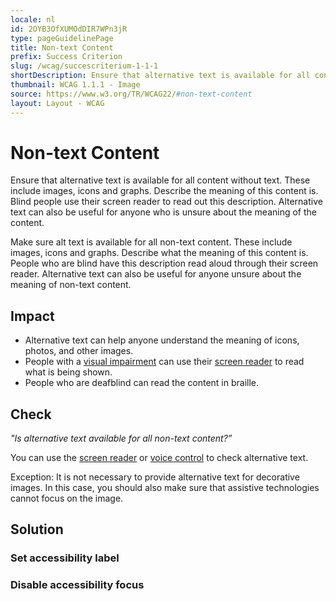 ```yaml
---
locale: nl
id: 2OYB3OfXUMOdDIR7WPn3jR
type: pageGuidelinePage
title: Non-text Content
prefix: Success Criterion
slug: /wcag/succescriterium-1-1-1
shortDescription: Ensure that alternative text is available for all content without text.
thumbnail: WCAG 1.1.1 - Image
source: https://www.w3.org/TR/WCAG22/#non-text-content
layout: Layout - WCAG
---
```


# Non-text Content

Ensure that alternative text is available for all content without text. These include images, icons and graphs. Describe the meaning of this content is. Blind people use their screen reader to read out this description. Alternative text can also be useful for anyone who is unsure about the meaning of the content.

Make sure alt text is available for all non-text content. These include images, icons and graphs. Describe what the meaning of this content is. People who are blind have this description read aloud through their screen reader. Alternative text can also be useful for anyone unsure about the meaning of non-text content.

## Impact

- Alternative text can help anyone understand the meaning of icons, photos, and other images.
- People with a [visual impairment](https://appt.org/en/articles/disabilities/visual) can use their [screen reader](https://appt.org/en/stats/screen-reader) to read what is being shown.
- People who are deafblind can read the content in braille.

## Check

_"Is alternative text available for all non-text content?”_

You can use the [screen reader](https://appt.org/en/stats/screen-reader) or [voice control](https://appt.org/en/stats/voice-control) to check alternative text.

Exception: It is not necessary to provide alternative text for decorative images. In this case, you should also make sure that assistive technologies cannot focus on the image.

## Solution

### Set accessibility label

<CodeSample id="accessibility-label" locale="en" />

### Disable accessibility focus

<CodeSample id="accessibility-focusable" />
